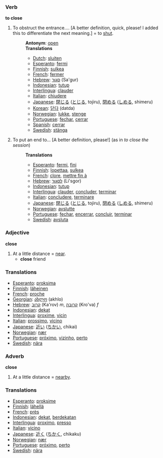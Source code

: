 === Verb ===
'''to close'''

#To obstruct the entrance.... [A better definition, quick, please! I added this to differentiate the next meaning.] = to [[shut]].
#:'''Antonym''': [[open]]
#:'''Translations'''
#:*[[Dutch]]: [[sluiten]]
#:*[[Esperanto]]: [[fermi]]
#:*[[Finnish]]: [[sulkea]]
#:*[[French]]: [[fermer]]
#:*[[Hebrew]]: [[סגור]] (Sa'gur)
#:*[[Indonesian]]: [[tutup]]
#:*[[Interlingua]]: [[clauder]]
#:*[[Italian]]: [[chiudere]]
#:*[[Japanese]]: [[閉じる]] ([[とじる]], tojiru), [[閉める]] ([[しめる]], shimeru)
#:*[[Korean]]: [[닫다]] (datda)
#:*[[Norwegian]]: [[lukke]], [[stenge]]
#:*[[Portuguese]]: [[fechar]], [[cerrar]]
#:*[[Spanish]]: [[cerrar]]
#:*[[Swedish]]: [[stänga]]
#To put an end to... [A better definition, please!] (as in ''to close the session'')
#:'''Translations'''
#:*[[Esperanto]]: [[fermi]], [[fini]]
#:*[[Finnish]]: [[lopettaa]], [[sulkea]]
#:*[[French]]: [[clore]], [[mettre fin à]]
#:*[[Hebrew]]: [[לסגור]] (Li'sgor)
#:*[[Indonesian]]: [[tutup]]
#:*[[Interlingua]]: [[clauder]], [[concluder]], [[terminar]]
#:*[[Italian]]: [[concludere]], [[terminare]]
#:*[[Japanese]]: [[閉じる]] ([[とじる]], tojiru), [[閉める]] ([[しめる]], shimeru)
#:*[[Norwegian]]: [[avslutte]]
#:*[[Portuguese]]: [[fechar]], [[encerrar]], [[concluir]], [[terminar]]
#:*[[Swedish]]: [[avsluta]]

=== Adjective ===
'''close'''

#At a little distance = [[near]].
#* '''close''' friend

=== Translations ===
*[[Esperanto]]: [[proksima]]
*[[Finnish]]: [[läheinen]]
*[[French]]: [[proche]]
*[[Georgian]]: [[ახლო]] (akhlo)
*[[Hebrew]]: [[קרוב]] (Ka'rov) ''m'', [[קרובה]] (Kro'va) ''f''
*[[Indonesian]]: [[dekat]]
*[[Interlingua]]: [[proxime]], [[vicin]]
*[[Italian]]: [[prossimo]], [[vicino]]
*[[Japanese]]: [[近い]] ([[ちかい]], chikai)
*[[Norwegian]]: [[nær]]
*[[Portuguese]]: [[próximo]], [[vizinho]], [[perto]]
*[[Swedish]]: [[nära]]

=== Adverb ===
'''close'''

#At a little distance = [[nearby]].

=== Translations ===
*[[Esperanto]]: [[proksime]]
*[[Finnish]]: [[lähellä]]
*[[French]]: [[près]]
*[[Indonesian]]: [[dekat]], [[dekat|berdekatan]]
*[[Interlingua]]: [[proximo]], [[presso]]
*[[Italian]]: [[vicino]]
*[[Japanese]]: [[近く]] ([[ちかく]], chikaku)
*[[Norwegian]]: [[nær]]
*[[Portuguese]]: [[próximo]], [[perto]]
*[[Swedish]]: [[nära]]